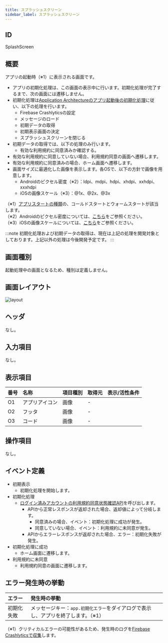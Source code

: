 ```yaml
---
title: スプラッシュスクリーン
sidebar_label: スプラッシュスクリーン
---
```

## ID

SplashScreen

## 概要

アプリの起動時（※1）に表示される画面です。

- アプリの初期化処理は、この画面の表示中に行います。初期化処理が完了するまで、次の画面には遷移しません。
- 初期化処理は[Application Architectureのアプリ起動後の初期化処理](/react-native/santoku/application-architecture/life-cycle-management/initialization.mdx#初期化処理のフロー)に従い、以下の処理を行います。
  - Firebase Crashlyticsの設定
  - メッセージのロード
  - 初期データの取得
  - 初期表示画面の決定
  - スプラッシュスクリーンを閉じる
- 初期データの取得では、以下の処理のみ行います。
  - 有効な利用規約に同意済みか確認する。
- 有効な利用規約に同意していない場合、利用規約同意の画面へ遷移します。
- 有効な利用規約に同意済みの場合、ホーム画面へ遷移します。
- 画面サイズに最適化した画像を表示します。各OSで、以下の方針で画像を用意します。
  - Androidのピクセル密度（※2）：ldpi、mdpi、hdpi、xhdpi、xxhdpi、xxxhdpi
  - iOSの画像スケール（※3）：@1x、@2x、@3x

（※1）[アプリスタートの種類](/react-native/santoku/application-architecture/life-cycle-management/overview.mdx#アプリスタートの種類に応じた初期化処理)の、コールドスタートとウォームスタートが該当します。<br />
（※2）Androidのピクセル密度については、[こちら](https://developer.android.com/training/multiscreen/screendensities?hl=ja)をご参照ください。<br />
（※3）iOSの画像スケールについては、[こちら](https://developer.apple.com/design/human-interface-guidelines/ios/icons-and-images/image-size-and-resolution/)をご参照ください。

:::note
初期化処理および初期データの取得は、現在は上記の処理を開発対象としております。上記以外の処理は今後開発予定です。
:::

## 画面種別

起動処理中の画面となるため、種別は定義しません。

## 画面レイアウト

![layout](./layout.drawio.png)

## ヘッダ

なし。

## 入力項目

なし。

## 表示項目

| 番号 | 名称           | 項目種別    | 取得元               | 表示/活性条件                                 |
|:----|:--------------|:-----------|:--------------------|:--------------------------------------------|
| O1  | アプリアイコン   | 画像       | -                   |                                           |
| O2  | フッタ          | 画像       | - |  |
| O3  | コード          | 画像       | - |  |

## 操作項目

なし。

## イベント定義

- 初期表示
  - 初期化処理を開始します。
- 初期化処理
  - [ログイン済みアカウントの利用規約同意状態確認API](../api-document#operation/get-accounts-me-terms)を呼び出します。
    - APIから正常レスポンスが返却された場合、返却値によって分岐します。
      - 同意済みの場合、イベント：初期化処理に成功が発生。
      - 同意していない場合、イベント：利用規約に未同意が発生。
    - APIからエラーレスポンスが返却された場合、エラー：初期化失敗が発生。
- 初期化処理に成功
  - ホーム画面に遷移します。
- 利用規約に未同意
  - 利用規約同意の画面に遷移します。

## エラー発生時の挙動

| エラー | 発生時の挙動 |
|:------|:-----------|
| 初期化失敗 | メッセージキー：`app.初期化エラー`をダイアログで表示し、アプリを終了します。（※1） |
（※1）クリティカルエラーの可能性があるため、発生時のログを[Firebase Crashlyticsで収集](/react-native/santoku/application-architecture/logging-app/logging.mdx#firebase-crashlyticsについて)します。
